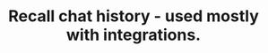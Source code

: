 ---
title: Recall chat history - used mostly with integrations.
openapi: 'POST /api/v1/{persona}/recall'
---